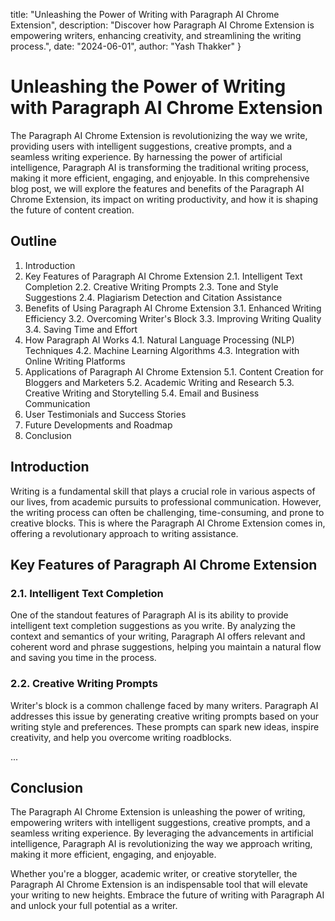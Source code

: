   title: "Unleashing the Power of Writing with Paragraph AI Chrome Extension",
  description: "Discover how Paragraph AI Chrome Extension is empowering writers, enhancing creativity, and streamlining the writing process.",
  date: "2024-06-01",
  author: "Yash Thakker"
}

# Unleashing the Power of Writing with Paragraph AI Chrome Extension

The Paragraph AI Chrome Extension is revolutionizing the way we write, providing users with intelligent suggestions, creative prompts, and a seamless writing experience. By harnessing the power of artificial intelligence, Paragraph AI is transforming the traditional writing process, making it more efficient, engaging, and enjoyable. In this comprehensive blog post, we will explore the features and benefits of the Paragraph AI Chrome Extension, its impact on writing productivity, and how it is shaping the future of content creation.

## Outline

1. Introduction
2. Key Features of Paragraph AI Chrome Extension
   2.1. Intelligent Text Completion
   2.2. Creative Writing Prompts
   2.3. Tone and Style Suggestions
   2.4. Plagiarism Detection and Citation Assistance
3. Benefits of Using Paragraph AI Chrome Extension
   3.1. Enhanced Writing Efficiency
   3.2. Overcoming Writer's Block
   3.3. Improving Writing Quality
   3.4. Saving Time and Effort
4. How Paragraph AI Works
   4.1. Natural Language Processing (NLP) Techniques
   4.2. Machine Learning Algorithms
   4.3. Integration with Online Writing Platforms
5. Applications of Paragraph AI Chrome Extension
   5.1. Content Creation for Bloggers and Marketers
   5.2. Academic Writing and Research
   5.3. Creative Writing and Storytelling
   5.4. Email and Business Communication
6. User Testimonials and Success Stories
7. Future Developments and Roadmap
8. Conclusion

## Introduction

Writing is a fundamental skill that plays a crucial role in various aspects of our lives, from academic pursuits to professional communication. However, the writing process can often be challenging, time-consuming, and prone to creative blocks. This is where the Paragraph AI Chrome Extension comes in, offering a revolutionary approach to writing assistance.

## Key Features of Paragraph AI Chrome Extension

### 2.1. Intelligent Text Completion

One of the standout features of Paragraph AI is its ability to provide intelligent text completion suggestions as you write. By analyzing the context and semantics of your writing, Paragraph AI offers relevant and coherent word and phrase suggestions, helping you maintain a natural flow and saving you time in the process.

### 2.2. Creative Writing Prompts

Writer's block is a common challenge faced by many writers. Paragraph AI addresses this issue by generating creative writing prompts based on your writing style and preferences. These prompts can spark new ideas, inspire creativity, and help you overcome writing roadblocks.

...

## Conclusion

The Paragraph AI Chrome Extension is unleashing the power of writing, empowering writers with intelligent suggestions, creative prompts, and a seamless writing experience. By leveraging the advancements in artificial intelligence, Paragraph AI is revolutionizing the way we approach writing, making it more efficient, engaging, and enjoyable.

Whether you're a blogger, academic writer, or creative storyteller, the Paragraph AI Chrome Extension is an indispensable tool that will elevate your writing to new heights. Embrace the future of writing with Paragraph AI and unlock your full potential as a writer.